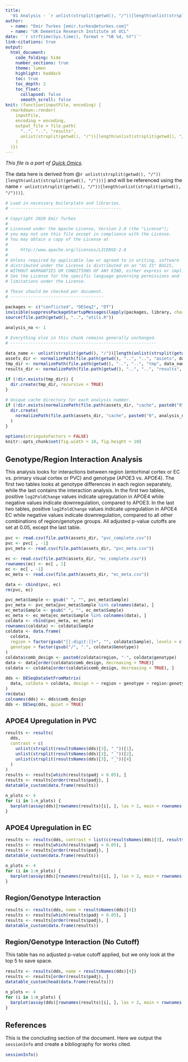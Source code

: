 ```yaml
---
title:
  '01 Analysis - `r unlist(strsplit(getwd(), "/"))[length(unlist(strsplit(getwd(), "/"))) - 2]`'
author:
  - name: "Emir Turkes [emir.turkes@eturkes.com]"
  - name: "UK Dementia Research Institute at UCL"
date: '`r strftime(Sys.time(), format = "%B %d, %Y")`'
link-citations: true
output:
  html_document:
    code_folding: hide
    number_sections: true
    theme: lumen
    highlight: haddock
    toc: true
    toc_depth: 2
    toc_float:
      collapsed: false
      smooth_scroll: false
knit: (function(inputFile, encoding) {
  rmarkdown::render(
    inputFile,
    encoding = encoding,
    output_file = file.path(
      "..", "..", "results",
      unlist(strsplit(getwd(), "/"))[length(unlist(strsplit(getwd(), "/")))], "01-analysis.html"
    )
  )})
---
```


<style type="text/css">
body {font-size: 16px;}
h1.title {font-size: 35px;}
h1 {font-size: 24px;}
h2 {font-size: 22px;}
h3 {font-size: 20px;}
.toc-content {padding-left: 0px; padding-right: 0px;}
div.tocify {width: 100%;}
.tocify-subheader .tocify-item {font-size: 0.95em; padding-left: 25px; text-indent: 0;}
div.main-container {max-width: none; width: 100%;}
</style>

*This file is a part of [Quick Omics](https://github.com/eturkes/quick-omics).*

The data here is derived from @`r unlist(strsplit(getwd(), "/"))[length(unlist(strsplit(getwd(), "/")))]` and will be referenced using the name ``r unlist(strsplit(getwd(), "/"))[length(unlist(strsplit(getwd(), "/")))]``.

```r
# Load in necessary boilerplate and libraries.
# --------------------------------------------

# Copyright 2020 Emir Turkes
#
# Licensed under the Apache License, Version 2.0 (the "License");
# you may not use this file except in compliance with the License.
# You may obtain a copy of the License at
#
#     http://www.apache.org/licenses/LICENSE-2.0
#
# Unless required by applicable law or agreed to in writing, software
# distributed under the License is distributed on an "AS IS" BASIS,
# WITHOUT WARRANTIES OR CONDITIONS OF ANY KIND, either express or implied.
# See the License for the specific language governing permissions and
# limitations under the License.

# These should be checked per document.
# -------------------------------------

packages <- c("conflicted", "DESeq2", "DT")
invisible(suppressPackageStartupMessages(lapply(packages, library, character.only = TRUE)))
source(file.path(getwd(), "..", "utils.R"))

analysis_no <- 1

# Everything else in this chunk remains generally unchanged.
# ----------------------------------------------------------

data_name <- unlist(strsplit(getwd(), "/"))[length(unlist(strsplit(getwd(), "/")))] # Name of data.
assets_dir <- normalizePath(file.path(getwd(), "..", "..", "assets", data_name)) # Caches and data.
tmp_dir <- normalizePath(file.path(getwd(), "..", "..", "tmp", data_name))
results_dir <- normalizePath(file.path(getwd(), "..", "..", "results", data_name))

if (!dir.exists(tmp_dir)) {
  dir.create(tmp_dir, recursive = TRUE)
}

# Unique cache directory for each analysis number.
if (!dir.exists(normalizePath(file.path(assets_dir, "cache", paste0("0", analysis_no))))) {
  dir.create(
    normalizePath(file.path(assets_dir, "cache", paste0("0", analysis_no))), recursive = TRUE
  )
}

options(stringsAsFactors = FALSE)
knitr::opts_chunk$set(fig.width = 10, fig.height = 10)
```

# Genotype/Region Interaction Analysis

This analysis looks for interactions between region (entorhinal cortex or EC vs. primary visual cortex or PVC) and genotype (APOE3 vs. APOE4).
The first two tables looks at genotype differences in each region separately, while the last contains the interaction analysis.
In the first two tables, positive `log2FoldChange` values indicate upregulation in APOE4 while negative values indicate downregulation, compared to APOE3.
In the last two tables, positive `log2FoldChange` values indicate upregulation in APOE4 EC while negative values indicate downregulation, compared to all other combinations of region/genotype groups.
All adjusted p-value cutoffs are set at $0.05$, except the last table.

```r
pvc <- read.csv(file.path(assets_dir, "pvc_complete.csv"))
pvc <- pvc[ , -1]
pvc_meta <- read.csv(file.path(assets_dir, "pvc_meta.csv"))

ec <- read.csv(file.path(assets_dir, "ec_complete.csv"))
rownames(ec) <- ec[ , 1]
ec <- ec[ , -1]
ec_meta <- read.csv(file.path(assets_dir, "ec_meta.csv"))

data <- cbind(pvc, ec)
rm(pvc, ec)

pvc_meta$Sample <- gsub(" ", "", pvc_meta$Sample)
pvc_meta <- pvc_meta[pvc_meta$Sample %in% colnames(data), ]
ec_meta$Sample <- gsub(" ", "", ec_meta$Sample)
ec_meta <- ec_meta[ec_meta$Sample %in% colnames(data), ]
coldata <- rbind(pvc_meta, ec_meta)
rownames(coldata) <- coldata$Sample
coldata <- data.frame(
  coldata,
  region = factor(gsub("[[:digit:]]+", "", coldata$Sample), levels = c("PVC", "EC")),
  genotype = factor(gsub("/", ".", coldata$Genotype))
)
coldata$comb_design <- paste0(coldata$region, "-", coldata$genotype)
data <- data[order(coldata$comb_design, decreasing = TRUE)]
coldata <- coldata[order(coldata$comb_design, decreasing = TRUE), ]

dds <- DESeqDataSetFromMatrix(
  data, colData = coldata, design = ~ region + genotype + region:genotype
)
rm(data)
colnames(dds) <- dds$comb_design
dds <- DESeq(dds, quiet = TRUE)
```

## APOE4 Upregulation in PVC

```r
results <- results(
  dds,
  contrast = c(
    unlist(strsplit(resultsNames(dds)[3], "_"))[1],
    unlist(strsplit(resultsNames(dds)[3], "_"))[2],
    unlist(strsplit(resultsNames(dds)[3], "_"))[4]
  )
)
results <- results[which(results$padj < 0.05), ]
results <- results[order(results$padj), ]
datatable_custom(data.frame(results))

n_plots <- 4
for (i in 1:n_plots) {
  barplot(assay(dds)[rownames(results)[i], ], las = 2, main = rownames(results)[i])
}
```

## APOE4 Upregulation in EC

```r
results <- results(dds, contrast = list(c(resultsNames(dds)[3], resultsNames(dds)[4])))
results <- results[which(results$padj < 0.05), ]
results <- results[order(results$padj), ]
datatable_custom(data.frame(results))

n_plots <- 4
for (i in 1:n_plots) {
  barplot(assay(dds)[rownames(results)[i], ], las = 2, main = rownames(results)[i])
}
```

## Region/Genotype Interaction

```r
results <- results(dds, name = resultsNames(dds)[4])
results <- results[which(results$padj < 0.05), ]
results <- results[order(results$padj), ]
datatable_custom(data.frame(results))
```

## Region/Genotype Interaction (No Cutoff)

This table has no adjusted p-value cutoff applied, but we only look at the top 5 to save space.

```r
results <- results(dds, name = resultsNames(dds)[4])
results <- results[order(results$padj), ]
datatable_custom(head(data.frame(results)))

n_plots <- 4
for (i in 1:n_plots) {
  barplot(assay(dds)[rownames(results)[i], ], las = 2, main = rownames(results)[i])
}
```

# References

This is the concluding section of the document. Here we output the `sessionInfo` and create a bibliography for works cited.

```r
sessionInfo()
```
